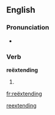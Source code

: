 ==English==

===Pronunciation===
* {{a|UK}} {{IPA|/ɹi.ɛksˈtɛndɪŋ/}}

===Verb===
'''reëxtending'''

# {{present participle of|reëxtend}}

[[Category:English terms spelled with Ë|reextending]]

[[fr:reëxtending]]